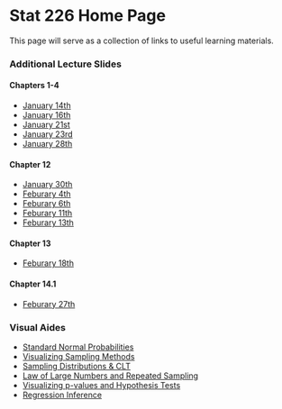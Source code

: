 

# Stat 226 Home Page

This page will serve as a collection of links to useful learning materials.

### Additional Lecture Slides

#### Chapters 1-4

* [January 14th](http://cpsievert.github.io/slides/stat226/0114)
* [January 16th](http://cpsievert.github.io/slides/stat226/0116)
* [January 21st](http://cpsievert.github.io/slides/stat226/0121)
* [January 23rd](http://cpsievert.github.io/slides/stat226/0123)
* [January 28th](http://cpsievert.github.io/slides/stat226/0128)

#### Chapter 12

* [January 30th](http://cpsievert.github.io/slides/stat226/0130)
* [Feburary 4th](http://cpsievert.github.io/slides/stat226/0204)
* [Feburary 6th](http://cpsievert.github.io/slides/stat226/0206)
* [Feburary 11th](http://cpsievert.github.io/slides/stat226/0211)
* [Feburary 13th](http://cpsievert.github.io/slides/stat226/0213)

#### Chapter 13

* [Feburary 18th](http://cpsievert.github.io/slides/stat226/0218)

#### Chapter 14.1

* [Feburary 27th](http://cpsievert.github.io/slides/stat226/0227)

### Visual Aides

* [Standard Normal Probabilities](http://glimmer.rstudio.com/cpsievert/cdf)
* [Visualizing Sampling Methods](http://glimmer.rstudio.com/cpsievert/sampling)
* [Sampling Distributions & CLT](http://glimmer.rstudio.com/cpsievert/CLT)
* [Law of Large Numbers and Repeated Sampling](http://glimmer.rstudio.com/cpsievert/intervals/)
* [Visualizing p-values and Hypothesis Tests](http://glimmer.rstudio.com/cpsievert/testing2/)
* [Regression Inference](http://glimmer.rstudio.com/cpsievert/regInf2/)
